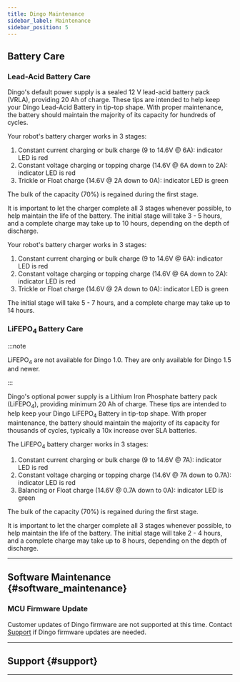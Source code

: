 ```yaml
---
title: Dingo Maintenance
sidebar_label: Maintenance
sidebar_position: 5
---
```



<ComponentIntroductionDingo />

## Battery Care

### Lead-Acid Battery Care

Dingo's default power supply is a sealed 12 V lead-acid battery pack (VRLA), providing 20 Ah of charge.
These tips are intended to help keep your Dingo Lead-Acid Battery in tip-top shape.
With proper maintenance, the battery should maintain the majority of its capacity for hundreds of cycles.

<ComponentLeadAcidBatteryCare />

Your robot's battery charger works in 3 stages:

1.  Constant current charging or bulk charge (9 to 14.6V @ 6A): indicator LED is red
2.  Constant voltage charging or topping charge (14.6V @ 6A down to 2A): indicator LED is red
3.  Trickle or Float charge (14.6V @ 2A down to 0A): indicator LED is green

The bulk of the capacity (70%) is regained during the first stage.

It is important to let the charger complete all 3 stages whenever possible, to help maintain the life of the battery.
The initial stage will take 3 - 5 hours, and a complete charge may take up to 10 hours, depending on the
depth of discharge.

<ComponentLeadAcidBatteryCareTips />

Your robot's battery charger works in 3 stages:

1.	Constant current charging or bulk charge (9 to 14.6V @ 6A): indicator LED is red
2.	Constant voltage charging or topping charge (14.6V @ 6A down to 2A): indicator LED is red
3.	Trickle or Float charge (14.6V @ 2A down to 0A): indicator LED is green


The initial stage will take 5 - 7 hours, and a complete charge may take up to 14 hours.

### LiFEPO<sub>4</sub> Battery Care

:::note

LiFEPO<sub>4</sub> are not available for Dingo 1.0. They are only available for Dingo 1.5 and newer.

:::

Dingo's optional power supply is a Lithium Iron Phosphate battery pack (LiFEPO<sub>4</sub>),
providing minimum 20 Ah of charge. These tips are intended to help keep your Dingo LiFEPO<sub>4</sub> Battery
in tip-top shape. With proper maintenance, the battery should maintain the majority of its capacity for
thousands of cycles, typically a 10x increase over SLA batteries.

The LiFEPO<sub>4</sub> battery charger works in 3 stages:

1.	Constant current charging or bulk charge (9 to 14.6V @ 7A): indicator LED is red
2.	Constant voltage charging or topping charge (14.6V @ 7A down to 0.7A): indicator LED is red
3.	Balancing or Float charge (14.6V @ 0.7A down to 0A): indicator LED is green

The bulk of the capacity (70%) is regained during the first stage.

It is important to let the charger complete all 3 stages whenever possible, to help maintain the life of the battery.
The initial stage will take 2 - 4 hours, and a complete charge may take up to 8 hours, depending on the depth of discharge.

<ComponentLifepo4BatteryCareTips />

---

## Software Maintenance {#software_maintenance}

<GettingNewPackages />

### MCU Firmware Update

Customer updates of Dingo firmware are not supported at this time.
Contact [Support](#support) if Dingo firmware updates are needed.

---

## Support {#support}

<Support />

---
